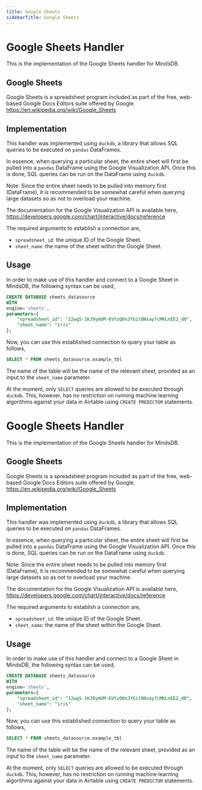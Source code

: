 ```yaml
---
title: Google Sheets
sidebarTitle: Google Sheets
---
```


# Google Sheets Handler

This is the implementation of the Google Sheets handler for MindsDB.

## Google Sheets
Google Sheets is a spreadsheet program included as part of the free, web-based Google Docs Editors suite offered by Google.
https://en.wikipedia.org/wiki/Google_Sheets

## Implementation
This handler was implemented using `duckdb`, a library that allows SQL queries to be executed on `pandas` DataFrames.

In essence, when querying a particular sheet, the entire sheet will first be pulled into a `pandas` DataFrame using the Google Visualization API. Once this is done, SQL queries can be run on the DataFrame using `duckdb`.

Note: Since the entire sheet needs to be pulled into memory first (DataFrame), it is recommended to be somewhat careful when querying large datasets so as not to overload your machine.

The documentation for the Google Visualization API is available here,
<br>
https://developers.google.com/chart/interactive/docs/reference

The required arguments to establish a connection are,
* `spreadsheet_id`: the unique ID of the Google Sheet.
* `sheet_name`: the name of the sheet within the Google Sheet.

## Usage
In order to make use of this handler and connect to a Google Sheet in MindsDB, the following syntax can be used,
~~~~sql
CREATE DATABASE sheets_datasource
WITH
engine='sheets',
parameters={
    "spreadsheet_id": "12wgS-1KJ9ymUM-6VYzQ0nJYGitONxay7cMKLnEE2_d0",
    "sheet_name": "iris"
};
~~~~

Now, you can use this established connection to query your table as follows,
~~~~sql
SELECT * FROM sheets_datasource.example_tbl
~~~~

The name of the table will be the name of the relevant sheet, provided as an input to the `sheet_name` parameter.

At the moment, only `SELECT` queries are allowed to be executed through `duckdb`. This, however, has no restriction on running machine learning algorithms against your data in Airtable using `CREATE PREDICTOR` statements.

# Google Sheets Handler

This is the implementation of the Google Sheets handler for MindsDB.

## Google Sheets
Google Sheets is a spreadsheet program included as part of the free, web-based Google Docs Editors suite offered by Google.
https://en.wikipedia.org/wiki/Google_Sheets

## Implementation
This handler was implemented using `duckdb`, a library that allows SQL queries to be executed on `pandas` DataFrames.

In essence, when querying a particular sheet, the entire sheet will first be pulled into a `pandas` DataFrame using the Google Visualization API. Once this is done, SQL queries can be run on the DataFrame using `duckdb`.

Note: Since the entire sheet needs to be pulled into memory first (DataFrame), it is recommended to be somewhat careful when querying large datasets so as not to overload your machine.

The documentation for the Google Visualization API is available here,
<br>
https://developers.google.com/chart/interactive/docs/reference

The required arguments to establish a connection are,
* `spreadsheet_id`: the unique ID of the Google Sheet.
* `sheet_name`: the name of the sheet within the Google Sheet.

## Usage
In order to make use of this handler and connect to a Google Sheet in MindsDB, the following syntax can be used,
```sql
CREATE DATABASE sheets_datasource
WITH
engine='sheets',
parameters={
    "spreadsheet_id": "12wgS-1KJ9ymUM-6VYzQ0nJYGitONxay7cMKLnEE2_d0",
    "sheet_name": "iris"
};
```

Now, you can use this established connection to query your table as follows,
```sql
SELECT * FROM sheets_datasource.example_tbl
```

The name of the table will be the name of the relevant sheet, provided as an input to the `sheet_name` parameter.

At the moment, only `SELECT` queries are allowed to be executed through `duckdb`. This, however, has no restriction on running machine learning algorithms against your data in Airtable using `CREATE PREDICTOR` statements.
